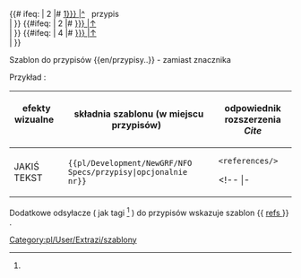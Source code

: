 <noinclude>{{pl/Development/NewGRF/inne strony|en= 
|pl=Template:pl/Development/NewGRF/NFO Specs/przypisy
}}</noinclude><!--
--><includeonly><!--
 ~ ~ ~ ~ ~ ~ ~ ~ ~ ~ koment początek ~ ~ ~ ~ ~ ~ ~ ~ ~ ~
--><!--
--><!--# <span id="note-{{{1|1}}}" title="odsyłacz przypisu ref-{{{1|1}}}">--><!--
--><!--[[#ref-{{{1|1}}} |↑]]</span> &nbsp; {{extraZi/refs/Pl|text={{{text|1}}} }}przypis <br>--><!--
--><!--{{#ifeq: {{{2|}}} --><!--
--><!-- | 2 --><!--
--><!--|# <span id="note-{{{2|2}}}" title="odsyłacz przypisu ref-{{{2|2}}}">--><!--
--><!--[[#ref-{{{2|}}} |↑]]</span> &nbsp; {{extraZi/refs/Pl|text=Przypis }} <br>--><!--
--><!-- | --><!--
--><!-- }} --><!--
--><!--{{#ifeq: {{{3|}}} --><!--
--><!--| 3 --><!--
--><!--|# <span id="note-{{{3|3}}}" title="odsyłacz przypisu ref-{{{3|3}}}">--><!--
--><!--[[#ref-{{{3|}}} |↑]]</span> &nbsp; {{extraZi/refs/Pl|text=przypis }} <br>--><!--
--><!--| }}--><!--
 ~ ~ ~ ~ ~ ~ ~ ~ ~ ~ początek ~ ~ ~ ~ ~ ~ ~ ~ ~ ~
--><!--
-->{{ifeq: {{{1|}}} <!--
-->| <!--
-->|# <span id="note-{{{1|1}}}" title="odsyłacz przypisu ref-{{{1|1}}}"><!--
-->[[#ref-{{{1|1}}} |^]]</span> &nbsp; {{pl/Development/NewGRF/NFO Specs/refs|text={{{text|1}}} }}przypis <br><!--
-->| }} <!--
-->{{#<!--switch:-->ifeq: {{{1|}}} <!--
--> | 2 <!--
-->|# <span id="note-{{expr: {{{1|}}}+{{{3|3}}} }}" title="odsyłacz przypisu ref-{{{1|1}}}"><!--
-->[[#ref-{{{1|1}}} |^]]</span> &nbsp; {{pl/Development/NewGRF/NFO Specs/refs|text={{{text|1}}} }}przypis <br><!--
--> | }} <!--
-->{{ifeq: {{{1|}}} <!--
--> | 3 <!--
-->|# <span id="note-{{expr: {{{1|}}}+{{{3|3}}} }}" title="odsyłacz przypisu ref-{{{1|1}}}"><!--
-->[[#ref-{{{1|1}}} |^]]</span> &nbsp; {{pl/Development/NewGRF/NFO Specs/refs|text={{{text|1}}} }}przypis <br><!--
--> | }} <!--
--><!-- wiecej p.
--><!--
-->{{#ifeq: {{{2|}}} <!--
--> | 2 <!--
-->|# <span id="note-{{{2|2}}}" title="odsyłacz przypisu ref-{{{2|2}}}"><!--
-->[[#ref-{{{2|}}} |↑]]</span> &nbsp; {{pl/Development/NewGRF/NFO Specs/refs|text=Przypis }} <br><!--
--> | <!--
--> }} <!--
-->{{#ifeq: {{{4|}}} <!--
-->| 4 <!--
-->|# <span id="note-{{{4|4}}}" title="odsyłacz przypisu ref-{{{3|3}}}"><!--
-->[[#ref-{{{3|}}} |↑]]</span> &nbsp; {{pl/Development/NewGRF/NFO Specs/refs|text=przypis }} <br><!--
-->| }}<!--
--><!--
--></includeonly><noinclude>

 

Szablon do przypisów <nowiki>{{en/przypisy..}}</nowiki> <!-- lub <nowiki>{{..refs..|name= | }}</nowiki>--> - zamiast znacznika <references> <!-- oraz <ref name=""> </ref> -->



Przykład<!--y-->:

{| 
! efekty wizualne &nbsp; &nbsp; &nbsp; &nbsp; !!składnia szablonu (w miejscu przypisów) &nbsp; !! odpowiednik rozszerzenia ''Cite'' 
|-
| style=vertical-align:middle<!--top--> |JAKIŚ TEKST{{pl/Development/NewGRF/NFO Specs/refs|text=<!--przypis-->|1}} 
| style=vertical-align:<!--bottom-->middle |<code><nowiki>{{pl/Development/NewGRF/NFO Specs/przypisy|opcjonalnie nr}}</nowiki></code> 
| style=vertical-align:<!--bottom-->middle |<!--<code>--><pre><references/></pre><!--</code>--> 
<!-- |- 
|<pre><ref name="słowo">jakiś tekst </ref></pre>||style=vertical-align:middle|<nowiki>{{extraZi/refs/Pl | name =słowo |jakiś test }}</nowiki> || style=vertical-align:middle |--><!--<h5 name=1 style="padding: 1px; white-space:nowrap;">--><!--{{extraZi/refs/Pl|name=słowo|--><!--|text=jakiś test--><!--2 }}--><!--</h5>--><!---->
|}

{{pl/Development/NewGRF/NFO Specs/przypisy}}

<!-- <ref name="slowo"/> #cite_note-slowo-1 #cite_ref-slowo_1-1 -->

Dodatkowe odsyłacze ( jak tagi <ref> </ref> ) do przypisów wskazuje szablon <nowiki>{{</nowiki> [[Template:pl/Development/NewGRF/NFO Specs/refs| refs ]] <nowiki>}}</nowiki> .

<!--<br><br><br><br><br><br><br><br><br><br> <br><br><br><br><br><br><br><br><br><br>-->

[[Category:pl/User/Extrazi/szablony]]
</noinclude>